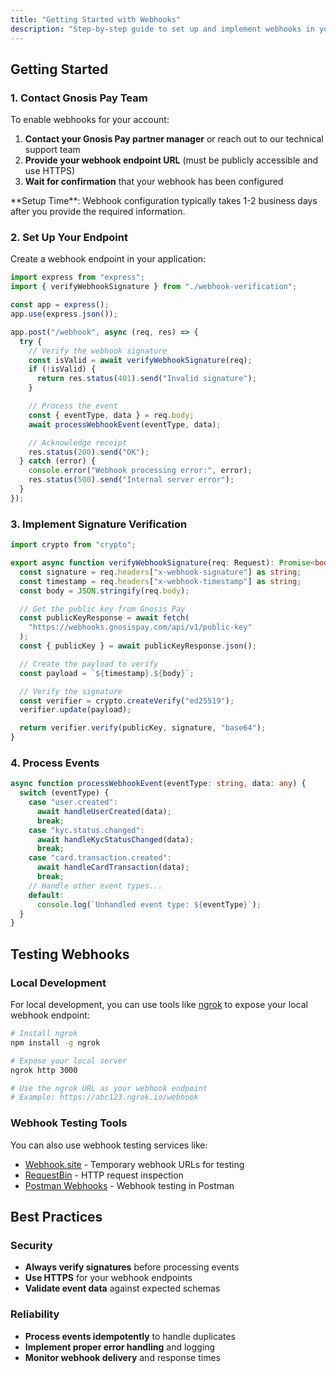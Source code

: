 ```yaml
---
title: "Getting Started with Webhooks"
description: "Step-by-step guide to set up and implement webhooks in your application."
---
```


## Getting Started

### 1. Contact Gnosis Pay Team

To enable webhooks for your account:

1. **Contact your Gnosis Pay partner manager** or reach out to our technical support team
2. **Provide your webhook endpoint URL** (must be publicly accessible and use HTTPS)
3. **Wait for confirmation** that your webhook has been configured

<Info>
  **Setup Time**: Webhook configuration typically takes 1-2 business days after
  you provide the required information.
</Info>

### 2. Set Up Your Endpoint

Create a webhook endpoint in your application:

```typescript
import express from "express";
import { verifyWebhookSignature } from "./webhook-verification";

const app = express();
app.use(express.json());

app.post("/webhook", async (req, res) => {
  try {
    // Verify the webhook signature
    const isValid = await verifyWebhookSignature(req);
    if (!isValid) {
      return res.status(401).send("Invalid signature");
    }

    // Process the event
    const { eventType, data } = req.body;
    await processWebhookEvent(eventType, data);

    // Acknowledge receipt
    res.status(200).send("OK");
  } catch (error) {
    console.error("Webhook processing error:", error);
    res.status(500).send("Internal server error");
  }
});
```

### 3. Implement Signature Verification

```typescript
import crypto from "crypto";

export async function verifyWebhookSignature(req: Request): Promise<boolean> {
  const signature = req.headers["x-webhook-signature"] as string;
  const timestamp = req.headers["x-webhook-timestamp"] as string;
  const body = JSON.stringify(req.body);

  // Get the public key from Gnosis Pay
  const publicKeyResponse = await fetch(
    "https://webhooks.gnosispay.com/api/v1/public-key"
  );
  const { publicKey } = await publicKeyResponse.json();

  // Create the payload to verify
  const payload = `${timestamp}.${body}`;

  // Verify the signature
  const verifier = crypto.createVerify("ed25519");
  verifier.update(payload);

  return verifier.verify(publicKey, signature, "base64");
}
```

### 4. Process Events

```typescript
async function processWebhookEvent(eventType: string, data: any) {
  switch (eventType) {
    case "user.created":
      await handleUserCreated(data);
      break;
    case "kyc.status.changed":
      await handleKycStatusChanged(data);
      break;
    case "card.transaction.created":
      await handleCardTransaction(data);
      break;
    // Handle other event types...
    default:
      console.log(`Unhandled event type: ${eventType}`);
  }
}
```

## Testing Webhooks

### Local Development

For local development, you can use tools like [ngrok](https://ngrok.com/) to expose your local webhook endpoint:

```bash
# Install ngrok
npm install -g ngrok

# Expose your local server
ngrok http 3000

# Use the ngrok URL as your webhook endpoint
# Example: https://abc123.ngrok.io/webhook
```

### Webhook Testing Tools

You can also use webhook testing services like:

- [Webhook.site](https://webhook.site/) - Temporary webhook URLs for testing
- [RequestBin](https://requestbin.com/) - HTTP request inspection
- [Postman Webhooks](https://learning.postman.com/docs/designing-and-developing-your-api/monitoring-your-api/webhooks/) - Webhook testing in Postman

## Best Practices

### Security

- **Always verify signatures** before processing events
- **Use HTTPS** for your webhook endpoints
- **Validate event data** against expected schemas

### Reliability

- **Process events idempotently** to handle duplicates
- **Implement proper error handling** and logging
- **Monitor webhook delivery** and response times
